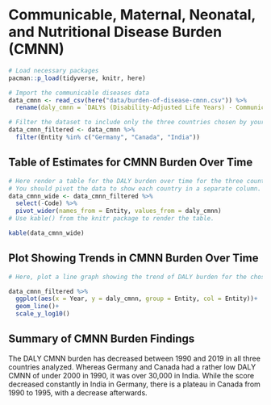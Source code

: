 # Communicable, Maternal, Neonatal, and Nutritional Disease Burden (CMNN)

```r
# Load necessary packages
pacman::p_load(tidyverse, knitr, here)

# Import the communicable diseases data
data_cmnn <- read_csv(here("data/burden-of-disease-cmnn.csv")) %>% 
  rename(daly_cmnn = `DALYs (Disability-Adjusted Life Years) - Communicable, maternal, neonatal, and nutritional diseases - Sex: Both - Age: Age-standardized (Rate)`)
```

```r
# Filter the dataset to include only the three countries chosen by your group.
data_cmnn_filtered <- data_cmnn %>% 
  filter(Entity %in% c("Germany", "Canada", "India"))
```

## Table of Estimates for CMNN Burden Over Time

```r
# Here render a table for the DALY burden over time for the three countries.
# You should pivot the data to show each country in a separate column.
data_cmnn_wide <- data_cmnn_filtered %>% 
  select(-Code) %>% 
  pivot_wider(names_from = Entity, values_from = daly_cmnn)
# Use kable() from the knitr package to render the table.

kable(data_cmnn_wide)
```

## Plot Showing Trends in CMNN Burden Over Time

```r
# Here, plot a line graph showing the trend of DALY burden for the chosen countries over time. You can use ggplot2 to create this plot. Each country's line should be a different color.

data_cmnn_filtered %>% 
  ggplot(aes(x = Year, y = daly_cmnn, group = Entity, col = Entity))+
  geom_line()+
  scale_y_log10()
```

## Summary of CMNN Burden Findings
The DALY CMNN burden has decreased between 1990 and 2019 in all three countries analyzed. Whereas Germany and Canada had a rather low DALY CMNN of under 2000 in 1990, it was over 30,000 in India. While the score decreased constantly in India in Germany, there is a plateau in Canada from 1990 to 1995, with a decrease afterwards.
